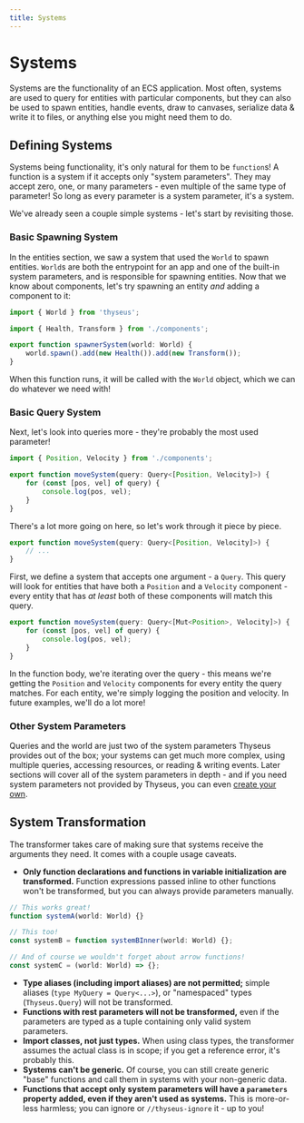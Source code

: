 ```yaml
---
title: Systems
---
```


# Systems

Systems are the functionality of an ECS application. Most often, systems are
used to query for entities with particular components, but they can also be used
to spawn entities, handle events, draw to canvases, serialize data & write it to
files, or anything else you might need them to do.

## Defining Systems

Systems being functionality, it's only natural for them to be `function`s! A
function is a system if it accepts only "system parameters". They may accept
zero, one, or many parameters - even multiple of the same type of parameter! So
long as every parameter is a system parameter, it's a system.

We've already seen a couple simple systems - let's start by revisiting those.

### Basic Spawning System

In the entities section, we saw a system that used the `World` to spawn
entities. `World`s are both the entrypoint for an app and one of the built-in
system parameters, and is responsible for spawning entities. Now that we know
about components, let's try spawning an entity _and_ adding a component to it:

```ts
import { World } from 'thyseus';

import { Health, Transform } from './components';

export function spawnerSystem(world: World) {
	world.spawn().add(new Health()).add(new Transform());
}
```

When this function runs, it will be called with the `World` object, which we can
do whatever we need with!

### Basic Query System

Next, let's look into queries more - they're probably the most used parameter!

```ts
import { Position, Velocity } from './components';

export function moveSystem(query: Query<[Position, Velocity]>) {
	for (const [pos, vel] of query) {
		console.log(pos, vel);
	}
}
```

There's a lot more going on here, so let's work through it piece by piece.

```ts {1}
export function moveSystem(query: Query<[Position, Velocity]>) {
	// ...
}
```

First, we define a system that accepts one argument - a `Query`. This query will
look for entities that have both a `Position` and a `Velocity` component - every
entity that has _at least_ both of these components will match this query.

```ts {2-4}
export function moveSystem(query: Query<[Mut<Position>, Velocity]>) {
	for (const [pos, vel] of query) {
		console.log(pos, vel);
	}
}
```

In the function body, we're iterating over the query - this means we're getting
the `Position` and `Velocity` components for every entity the query matches. For
each entity, we're simply logging the position and velocity. In future examples,
we'll do a lot more!

### Other System Parameters

Queries and the world are just two of the system parameters Thyseus provides out
of the box; your systems can get much more complex, using multiple queries,
accessing resources, or reading & writing events. Later sections will cover all
of the system parameters in depth - and if you need system parameters not
provided by Thyseus, you can even
[create your own](/docs/advanced_patterns/custom_system_parameters).

## System Transformation

The transformer takes care of making sure that systems receive the arguments
they need. It comes with a couple usage caveats.

-   **Only function declarations and functions in variable initialization are
    transformed.** Function expressions passed inline to other functions won't
    be transformed, but you can always provide parameters manually.

```ts
// This works great!
function systemA(world: World) {}

// This too!
const systemB = function systemBInner(world: World) {};

// And of course we wouldn't forget about arrow functions!
const systemC = (world: World) => {};
```

-   **Type aliases (including import aliases) are not permitted;** simple
    aliases (`type MyQuery = Query<...>`), or "namespaced" types
    (`Thyseus.Query`) will not be transformed.
-   **Functions with rest parameters will not be transformed,** even if the
    parameters are typed as a tuple containing only valid system parameters.
-   **Import classes, not just types.** When using class types, the transformer
    assumes the actual class is in scope; if you get a reference error, it's
    probably this.
-   **Systems can't be generic.** Of course, you can still create generic "base"
    functions and call them in systems with your non-generic data.
-   **Functions that accept only system parameters will have a `parameters`
    property added, even if they aren't used as systems.** This is more-or-less
    harmless; you can ignore or `//thyseus-ignore` it - up to you!
